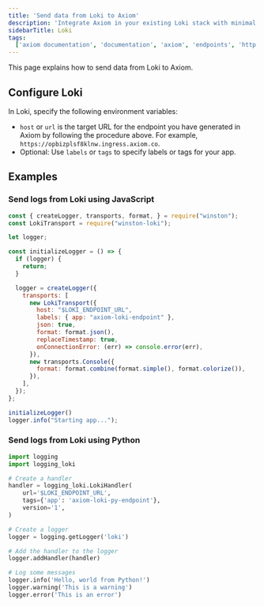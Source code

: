 ```yaml
---
title: 'Send data from Loki to Axiom'
description: 'Integrate Axiom in your existing Loki stack with minimal effort and without breaking any of your existing Loki workflows.'
sidebarTitle: Loki
tags:   
  ['axiom documentation', 'documentation', 'axiom', 'endpoints', 'http', 'syslog', 'splunk', 'datadog', 'loki', 'honeycomb', 'javascript', 'python']
---
```



This page explains how to send data from Loki to Axiom.

<Prerequisites />

<SetUpEndpoint endpointName="Loki" />

## Configure Loki

In Loki, specify the following environment variables:

- `host` or `url` is the target URL for the endpoint you have generated in Axiom by following the procedure above. For example, `https://opbizplsf8klnw.ingress.axiom.co`.
- Optional: Use `labels` or `tags` to specify labels or tags for your app.

## Examples

### Send logs from Loki using JavaScript

```js
const { createLogger, transports, format, } = require("winston");
const LokiTransport = require("winston-loki");

let logger;

const initializeLogger = () => {
  if (logger) {
    return;
  }

  logger = createLogger({
    transports: [
      new LokiTransport({
        host: "$LOKI_ENDPOINT_URL",
        labels: { app: "axiom-loki-endpoint" },
        json: true,
        format: format.json(),
        replaceTimestamp: true,
        onConnectionError: (err) => console.error(err),
      }),
      new transports.Console({
        format: format.combine(format.simple(), format.colorize()),
      }),
    ],
  });
};

initializeLogger()
logger.info("Starting app...");
```

### Send logs from Loki using Python

```py
import logging
import logging_loki

# Create a handler
handler = logging_loki.LokiHandler(
    url='$LOKI_ENDPOINT_URL',
    tags={'app': 'axiom-loki-py-endpoint'},
    version='1',
)

# Create a logger
logger = logging.getLogger('loki')

# Add the handler to the logger
logger.addHandler(handler)

# Log some messages
logger.info('Hello, world from Python!')
logger.warning('This is a warning')
logger.error('This is an error')
```